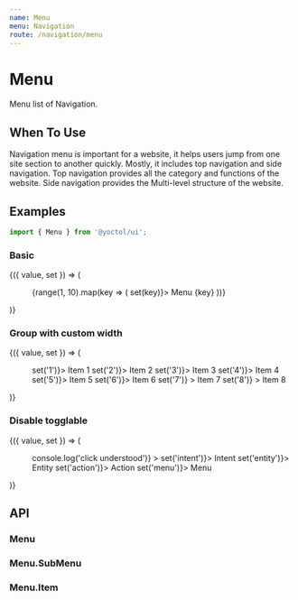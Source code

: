 ```yaml
---
name: Menu
menu: Navigation
route: /navigation/menu
---
```






# Menu

Menu list of Navigation.

## When To Use

Navigation menu is important for a website, it helps users jump from one site section to another quickly. Mostly, it includes top navigation and side navigation. Top navigation provides all the category and functions of the website. Side navigation provides the Multi-level structure of the website.

## Examples

```js
import { Menu } from '@yoctol/ui';
```

### Basic

<Playground>
  <Value initial="1">
    {({ value, set }) => (
      <Box height="600px">
        <Menu onChange={console.log} initial="1">
          {range(1, 10).map(key => (
            <Menu.Item key={key} active={value === key} onClick={() => set(key)}>
              Menu {key}
            </Menu.Item>
          ))}
        </Menu>
      </Box>
    )}
  </Value>
</Playground>

### Group with custom width

<Playground>
  <Value initial="1">
    {({ value, set }) => (
      <Menu>
        <Menu.SubMenu title="Group 1" icon="understood" initial width={180}>
          <Menu.Item active={value === '1'} onClick={() => set('1')}>
            Item 1
          </Menu.Item>
          <Menu.Item active={value === '2'} onClick={() => set('2')}>
            Item 2
          </Menu.Item>
        </Menu.SubMenu>
        <Menu.SubMenu title="Group 2" icon="kurator">
          <Menu.Item active={value === '3'} onClick={() => set('3')}>
            Item 3
          </Menu.Item>
          <Menu.Item active={value === '4'} onClick={() => set('4')}>
            Item 4
          </Menu.Item>
        </Menu.SubMenu>
        <Menu.SubMenu title="Group 3" icon="touch">
          <Menu.Item active={value === '5'} onClick={() => set('5')}>
            Item 5
          </Menu.Item>
          <Menu.Item active={value === '6'} onClick={() => set('6')}>
            Item 6
          </Menu.Item>
        </Menu.SubMenu>
        <Menu.Item
          icon="tags"
          active={value === '7'}
          onClick={() => set('7')}
        >
          Item 7
        </Menu.Item>
        <Menu.Item
          icon="settings"
          active={value === '8'}
          onClick={() => set('8')}
        >
          Item 8
        </Menu.Item>
      </Menu>
    )}
  </Value>
</Playground>

### Disable togglable

<Playground>
  <Value initial="1">
    {({ value, set }) => (
      <Menu>
        <Menu.SubMenu
          title="Understood"
          icon="understood"
          togglable={false}
          onClick={() => console.log('click understood')}
        >
          <Menu.Item active={value === 'intent'} onClick={() => set('intent')}>
            Intent
          </Menu.Item>
          <Menu.Item active={value === 'entity'} onClick={() => set('entity')}>
            Entity
          </Menu.Item>
        </Menu.SubMenu>
        <Menu.SubMenu title="Kurator" icon="kurator">
          <Menu.Item active={value === 'action'} onClick={() => set('action')}>
            Action
          </Menu.Item>
          <Menu.Item active={value === 'menu'} onClick={() => set('menu')}>
            Menu
          </Menu.Item>
        </Menu.SubMenu>
      </Menu>
    )}
  </Value>
</Playground>

## API

### Menu
<PropsTable of={Menu} />

### Menu.SubMenu
<PropsTable of={SubMenu} />

### Menu.Item
<PropsTable of={Item} />
